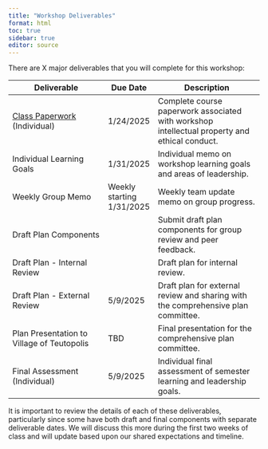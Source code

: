 ```yaml
---
title: "Workshop Deliverables"
format: html
toc: true
sidebar: true
editor: source
---
```


There are X major deliverables that you will complete for this workshop:

| Deliverable | Due Date | Description |
|---------------------------------------------------------|----------------------------|----------------------------------------------------------------|
| [Class Paperwork](01_paperwork.qmd) (Individual) | 1/24/2025 | Complete course paperwork associated with workshop intellectual property and ethical conduct. |
| Individual Learning Goals | 1/31/2025 | Individual memo on workshop learning goals and areas of leadership. |
| Weekly Group Memo | Weekly starting 1/31/2025 | Weekly team update memo on group progress. |
| Draft Plan Components |  | Submit draft plan components for group review and peer feedback. |
| Draft Plan - Internal Review |  | Draft plan for internal review. |
| Draft Plan - External Review | 5/9/2025 | Draft plan for external review and sharing with the comprehensive plan committee. |
| Plan Presentation to Village of Teutopolis | TBD | Final presentation for the comprehensive plan committee. |
| Final Assessment (Individual) | 5/9/2025 | Individual final assessment of semester learning and leadership goals. |

It is important to review the details of each of these deliverables, particularly since some have both draft and final components with separate deliverable dates. We will discuss this more during the first two weeks of class and will update based upon our shared expectations and timeline.
